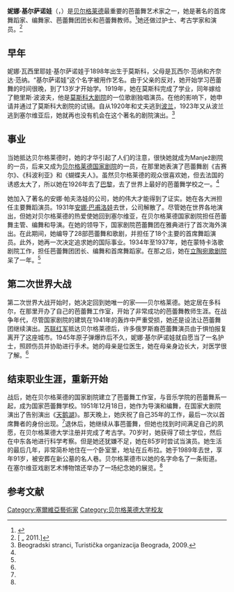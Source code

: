 {{艺人
|name= 妮娜·基尔萨诺娃
|native_name = Нина Кирсанова<br>Nina Kirsanova
|type = dancer
|image= Nina Kirsanova.jpg
|caption = 这位艺术家的黑白照片
|birth_name = 妮娜·瓦西里耶娃·基尔萨诺娃
|birth_date = 1898年
|birth_place = [[俄罗斯帝国|俄罗斯帝国]][[莫斯科|莫斯科]]
|death_date = {{death date and age|1989|2|3|1898}}
|death_place = {{flag|SFR Yugoslavia}}贝尔格莱德
|occupation = 芭蕾舞演员、编舞、芭蕾舞教师
|years_active= 1923年{{spaced ndash}}1951年
}}

'''妮娜·基尔萨诺娃'''（{{lang-sr|Нина Кирсанова}}，{{bd|1898年||1989年|2月3日}}）是[[贝尔格莱德|贝尔格莱德]]最重要的芭蕾舞艺术家之一，她是著名的首席舞蹈家、编舞家、芭蕾舞团团长和芭蕾舞教师。<ref name="Политика">{{cite news|url=http://www.politika.rs/sr/clanak/84652/%D0%91%D0%BB%D0%B8%D1%81%D1%82%D0%B0%D0%B2%D0%B0-%D0%B1%D0%B0%D0%BB%D0%B5%D1%82%D1%81%D0%BA%D0%B0-%D0%BA%D0%B0%D1%80%D0%B8%D1%98%D0%B5%D1%80%D0%B0|title=Блистава балетска каријера|trans-title=Brilliant ballet career|work=Politika|language=sr|date=27 April 2009|accessdate=26 June 2019|archive-date=2019-06-26|archive-url=https://web.archive.org/web/20190626213922/http://www.politika.rs/sr/clanak/84652/%25D0%2591%25D0%25BB%25D0%25B8%25D1%2581%25D1%2582%25D0%25B0%25D0%25B2%25D0%25B0-%25D0%25B1%25D0%25B0%25D0%25BB%25D0%25B5%25D1%2582%25D1%2581%25D0%25BA%25D0%25B0-%25D0%25BA%25D0%25B0%25D1%2580%25D0%25B8%25D1%2598%25D0%25B5%25D1%2580%25D0%25B0|dead-url=no}}</ref>她还做过护士、考古学家和演员。<ref name="Pravda">[{{Cite web |url=http://www.pravda.rs/2011/8/5/arheolog-sa-70-a-glumica-sa-85-godina/ |title=„{{lang|ru|Правда“, Археолог са 70, а глумица са 85 година, 5. август}} 2011. |access-date=2021-02-15 |archive-date=2019-06-27 |archive-url=https://web.archive.org/web/20190627031852/http://www.pravda.rs/2011/8/5/arheolog-sa-70-a-glumica-sa-85-godina/ |dead-url=no }} „{{lang|ru|Правда“, Археолог са 70, а глумица са 85 година, 5. август}} 2011.]</ref>

==早年==
妮娜·瓦西里耶娃·基尔萨诺娃于1898年出生于莫斯科，父母是瓦西尔·范纳和齐奈达·范纳。“基尔萨诺娃”这个名字被用作艺名。由于父亲的反对，她开始学习芭蕾舞的时间很晚，到了13岁才开始学。1919年，她在莫斯科完成了学业，同年嫁给了鲍里斯·波波夫，他是[[莫斯科大剧院|莫斯科大剧院]]的一位歌剧独唱演员。在他的影响下，她申请并通过了莫斯科大剧院的试镜。自从1920年和丈夫逃到[[波兰|波兰]]，1923年又从波兰逃到塞尔维亚后，她就再也没有机会在这个著名的剧院演出。<ref name="ТОБ">Beogradski stranci, Turistička organizacija Beograda, 2009.</ref>

== 事业 ==
当她抵达贝尔格莱德时，她的才华引起了人们的注意，很快她就成为Manjež剧院的一员，后来又成为[[贝尔格莱德国家剧院|贝尔格莱德国家剧院]]的一员，在那里她表演了芭蕾舞剧《吉赛尔》、《科波利亚》和《蝴蝶夫人》。虽然贝尔格莱德的观众很喜欢她，但去法国的诱惑太大了，所以她在1926年去了[[巴黎|巴黎]]，去了世界上最好的芭蕾舞学校之一。<ref name="Политика"/>

她加入了著名的安娜·帕夫洛娃的公司，她的伟大才能得到了证实。她在各大洲担任主要舞蹈演员。1931年[[安娜·巴甫洛娃|安娜·巴甫洛娃]]去世，公司解散了。尽管她在世界各地演出，但她对贝尔格莱德的热爱使她回到塞尔维亚，在贝尔格莱德国家剧院担任芭蕾舞主管、编舞和导演。在她的领导下，国家剧院芭蕾舞团在雅典进行了首次海外演出。在此期间，她编导了28部芭蕾舞和歌剧，并担任了18个主要的首席舞蹈演员。此外，她再一次决定追求她的国际事业。1934年至1937年，她在蒙特卡洛歌剧院工作，担任芭蕾舞团团长、编舞和首席舞蹈家。在那之后，她在[[立陶宛国家歌剧和芭蕾舞剧院|立陶宛歌剧院]]呆了一年。<ref name="ТОБ"/>
== 第二次世界大战 ==
第二次世界大战开始时，她决定回到她唯一的家——贝尔格莱德。她定居在多科尔，在那里开办了自己的芭蕾舞工作室，开始了非常成功的芭蕾舞教师生涯。在战争年代，尽管国家剧院的建筑在1941年的轰炸中严重受损，她还是设法让芭蕾舞团继续演出。[[苏联红军|苏联红军]]抵达贝尔格莱德后，许多俄罗斯裔芭蕾舞演员由于惧怕报复离开了这座城市。1945年原子弹爆炸后不久，妮娜·基尔萨诺娃就自愿当了一名护士，照顾伤员并协助进行手术。她的母亲是位医生，她在母亲身边长大，对医学很了解。<ref name="ТОБ"/>

== 结束职业生涯，重新开始 ==
战后，她在贝尔格莱德的国家剧院建立了芭蕾舞工作室，与音乐学院的芭蕾舞系一起，成为国家芭蕾舞学校。1951年12月18日，她作为导演和编舞，在国家大剧院演出了告别演出《[[天鹅湖|天鹅湖]]》。那天晚上，她庆祝了自己35年的工作，最后一次以首席舞者的身份出现。<ref name="ТОБ" />退休后，她继续从事芭蕾舞，但她也找到时间满足自己的夙愿，在贝尔格莱德大学注册并完成了考古学。70岁时，她获得了硕士学位，然后在中东各地进行科学考察。但是她还犹嫌不足，她在85岁时尝试当演员。她生活的最后几年，非常简朴地住在一个卧室里，地址在丘布拉。她于1989年去世，享年91岁，被安葬在新公墓的名人巷。贝尔格莱德市以她的名字命名了一条街道。在塞尔维亚戏剧艺术博物馆还举办了一场纪念她的展览。<ref name="Pravda"/>

==参考文献==
{{reflist}}

{{authority control}}
[[Category:塞爾維亞藝術家|Category:塞爾維亞藝術家]]
[[Category:贝尔格莱德大学校友|Category:贝尔格莱德大学校友]]